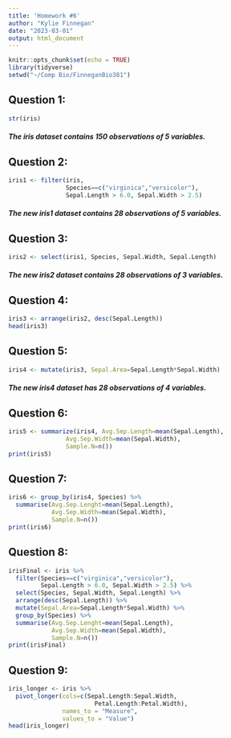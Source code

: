 ```yaml
---
title: 'Homework #6'
author: "Kylie Finnegan"
date: "2023-03-01"
output: html_document
---
```


```r
knitr::opts_chunk$set(echo = TRUE)
library(tidyverse)
setwd("~/Comp Bio/FinneganBio381")
```



## Question 1:
```r
str(iris)
```

##### The iris dataset contains 150 observations of 5 variables.

## Question 2:
```r
iris1 <- filter(iris,
                Species==c("virginica","versicolor"),
                Sepal.Length > 6.0, Sepal.Width > 2.5)
```

##### The new iris1 dataset contains 28 observations of 5 variables.

## Question 3:
```r
iris2 <- select(iris1, Species, Sepal.Width, Sepal.Length)
```

##### The new iris2 dataset contains 28 observations of 3 variables.

## Question 4:
```r
iris3 <- arrange(iris2, desc(Sepal.Length))
head(iris3)
```

## Question 5:
```r
iris4 <- mutate(iris3, Sepal.Area=Sepal.Length*Sepal.Width)
```

##### The new iris4 dataset has 28 observations of 4 variables.

## Question 6:
```r
iris5 <- summarize(iris4, Avg.Sep.Length=mean(Sepal.Length),
                Avg.Sep.Width=mean(Sepal.Width),
                Sample.N=n())
print(iris5)
```

## Question 7: 
```r

iris6 <- group_by(iris4, Species) %>% 
  summarise(Avg.Sep.Lenght=mean(Sepal.Length),
            Avg.Sep.Width=mean(Sepal.Width),
            Sample.N=n())
print(iris6)
```

## Question 8:
```r
irisFinal <- iris %>% 
  filter(Species==c("virginica","versicolor"),
         Sepal.Length > 6.0, Sepal.Width > 2.5) %>% 
  select(Species, Sepal.Width, Sepal.Length) %>% 
  arrange(desc(Sepal.Length)) %>% 
  mutate(Sepal.Area=Sepal.Length*Sepal.Width) %>% 
  group_by(Species) %>% 
  summarise(Avg.Sep.Lenght=mean(Sepal.Length),
            Avg.Sep.Width=mean(Sepal.Width),
            Sample.N=n())
print(irisFinal)
```

## Question 9:
```r
iris_longer <- iris %>% 
  pivot_longer(cols=c(Sepal.Length:Sepal.Width,
                        Petal.Length:Petal.Width),
               names_to = "Measure",
               values_to = "Value")
head(iris_longer)
```

